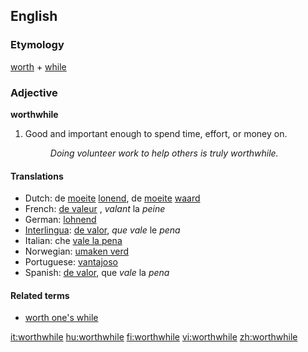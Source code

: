 ==English==
===Etymology===
[[worth]] + [[while]]

===Adjective===
'''worthwhile'''

# Good and important enough to spend time, effort, or money on.
#:''Doing volunteer work to help others is truly worthwhile.''

====Translations====

*Dutch: de [[moeite]] {{f}} [[lonend]], de [[moeite]] [[waard]]
*French: [[de valeur]] {{f}}, ''valant'' la ''peine''
*German: [[lohnend]]
*[[Interlingua]]: [[de valor]], ''que'' ''vale'' le ''pena''
*Italian: che [[vale la pena]]
*Norwegian: [[umaken verd]]
*Portuguese: [[vantajoso]]
*Spanish: [[de valor]], que ''vale'' la ''pena''

====Related terms====
* [[worth one's while]]

[[it:worthwhile]]
[[hu:worthwhile]]
[[fi:worthwhile]]
[[vi:worthwhile]]
[[zh:worthwhile]]